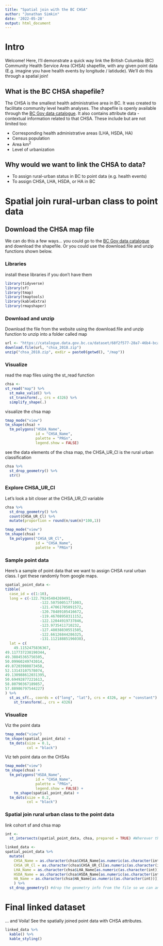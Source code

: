 ```yaml
---
title: "Spatial join with the BC CHSA"
author: "Jonathan Simkin"
date: '2022-05-28'
output: html_document
---
```


# Intro

Welcome! Here, I'll demonstrate a quick way link the British Columbia (BC) Community Health Service Area (CHSA) shapefile, with any given point data (E.g. imagine you have health events by longitude / latidude). We'll do this through a spatial join!

## What is the BC CHSA shapefile?

The CHSA is the smallest health administrative area in BC. It was created to facilitate community level health analyses. The shapefile is openly available through the [BC Gov data catalogue](https://catalogue.data.gov.bc.ca/dataset/community-health-service-areas-chsa). It also contains attribute data - contextual information related to that CHSA. These include but are not limited too:

-   Corresponding health administrative areas (LHA, HSDA, HA)
-   Census population
-   Area km^2^
-   Level of urbanization

## Why would we want to link the CHSA to data?

-   To assign rural-urban status in BC to point data (e.g. health events)
-   To assign CHSA, LHA, HSDA, or HA in BC

# Spatial join rural-urban class to point data

## Download the CHSA map file

We can do this a few ways... you could go to the [BC Gov data catalogue](https://catalogue.data.gov.bc.ca/dataset/community-health-service-areas-chsa) and download the shapefile. Or you could use the download.file and unzip functions shown below.

### Libraries

install these libraries if you don't have them

```r
library(tidyverse)
library(sf)
library(tmap)
library(tmaptools)
library(kableExtra)
library(rmapshaper)
```

### Download and unzip

Download the file from the website using the download.file and unzip function to unzip into a folder called map

```r
url <- "https://catalogue.data.gov.bc.ca/dataset/68f2f577-28a7-46b4-bca9-7e9770f2f357/resource/f89f99b0-ca68-41e2-afc4-63fdc0edb666/download/chsa_2018.zip"
download.file(url, "chsa_2018.zip")
unzip("chsa_2018.zip", exdir = paste0(getwd(), "/map"))
```

### Visualize

read the map files using the st_read function

```r
chsa <-
st_read("map") %>% 
  st_make_valid() %>% 
  st_transform(., crs = 4326) %>% 
  simplify_shape(.)
```

visualize the chsa map

```r
tmap_mode("view")
tm_shape(chsa) +
  tm_polygons("HSDA_Name",
              id = "CHSA_Name",
              palette = "PRGn",  
              legend.show = FALSE)
```

see the data elements of the chsa map, the CHSA_UR_Cl is the rural urban classification

```r
chsa %>% 
  st_drop_geometry() %>% 
  str()
```

### Explore CHSA_UR_Cl

Let's look a bit closer at the CHSA_UR_Cl variable

```r
chsa %>% 
  st_drop_geometry() %>% 
  count(CHSA_UR_Cl) %>% 
  mutate(proportion = round(n/sum(n)*100,1))
```

```r
tmap_mode("view")
tm_shape(chsa) +
  tm_polygons("CHSA_UR_Cl",
              id = "CHSA_Name",
              palette = "PRGn")
```

### Sample point data

Here's a sample of point data that we want to assign CHSA rural urban class. I got these randomly from google maps.

```r
spatial_point_data <-
tibble(
  case_id = c(1:10),
  long = c(-122.79245404269491,
                -122.50750051771003,
                -121.47061705091572,
                -120.78489105416672,
                -119.46708958311152,
                -122.12044919737846,
                -123.9735411710232,
                -127.48038830551505,
                -122.66126844286325,
                -131.11218885196038),
  lat = c(
    49.1152475836367,  
49.117737238190344,
49.38845365756505, 
50.09960249743014, 
49.87203980873458, 
52.13143107578074, 
49.130988612031395,
50.69492877221613, 
58.80790367189857, 
57.88986797544227)
) %>% 
  st_as_sf(., coords = c("long", "lat"), crs = 4326, agr = "constant") %>% 
    st_transform(., crs = 4326)
```

### Visualize

Viz the point data

```r
tmap_mode("view")
tm_shape(spatial_point_data) +
  tm_dots(size = 0.1,
          col = "black")

```

Viz teh point data on the CHSAs

```r
tmap_mode("view")
tm_shape(chsa) +
  tm_polygons("HSDA_Name",
              id = "CHSA_Name",
              palette = "PRGn",  
              legend.show = FALSE) +
    tm_shape(spatial_point_data) +
  tm_dots(size = 0.2,
          col = "black") 

```

### Spatial join rural urban class to the point data

link cohort sf and chsa map

```r
int <-
  st_intersects(spatial_point_data, chsa, prepared = TRUE) #Wherever there are intersection between the two layers (the CHSA Map and the study data), we can link them! and store them in "int"

linked_data <-
spatial_point_data %>%
  mutate(
    CHSA_Name = as.character(chsa$CHSA_Name[as.numeric(as.character(int))]),
    CHSA_UR_Cl = as.character(chsa$CHSA_UR_Cl[as.numeric(as.character(int))]),
    LHA_Name = as.character(chsa$LHA_Name[as.numeric(as.character(int))]),
    HSDA_Name = as.character(chsa$HSDA_Name[as.numeric(as.character(int))]),
    HA_Name = as.character(chsa$HA_Name[as.numeric(as.character(int))])
    ) %>%
  st_drop_geometry() #drop the geometry info from the file so we can analyze the data like a norma lfile

```

# Final linked dataset

... and Voila! See the spatially joined point data with CHSA attributes.

```r
linked_data %>% 
  kable() %>% 
  kable_styling()
```
